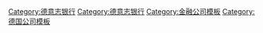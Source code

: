 {{Navbox
| name      = 德意志银行
| title     = [[德意志银行]]
| listclass = hlist
| image     = [[File:Deutsche Bank logo without wordmark.svg|90px|right]]

| group1 = 部门
| list1  = 
* [[Alex. Brown & Sons|Deutsche Bank Alex. Brown]]
* [[德国邮政银行]]
* [[Sal. Oppenheim]]
* [[Deutsche Bank (Italy)]]

| group2 = 著名现雇员
| list2  = 

| group3 = 著名前雇员
| list3  = 

| group4 = 集团[[董事会]]
| list4  = 

| group5 = 历史组成
| list5  = 
* [[Alex. Brown & Sons]]
* [[Banca Popolare di Lecco]]
* [[Bankers Trust]]
* [[Hollandsche Bank-Unie]]
* [[Morgan, Grenfell & Co.]]
* [[MortgageIT]]

| group6 = 建筑物
| list6  = 
* [[德意志银行双塔]]
* [[德意志银行大厦]]
* [[华尔街60号]]

}}<includeonly>[[Category:德意志银行]]
</includeonly><noinclude>
[[Category:德意志银行]]
[[Category:金融公司模板]]
[[Category:德国公司模板]]
</noinclude>